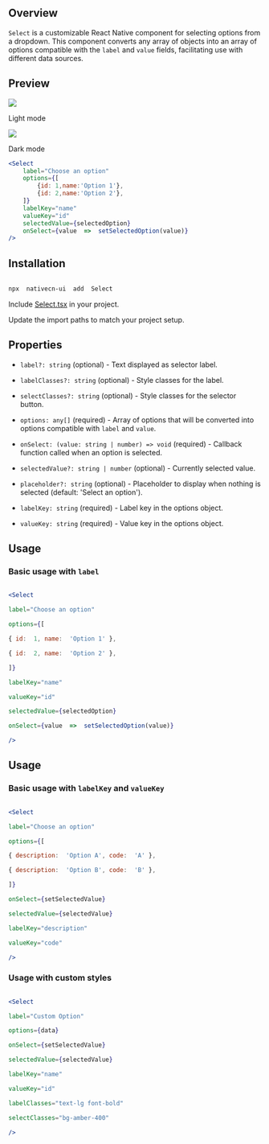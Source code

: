 
## Overview

  
`Select` is a customizable React Native component for selecting options from a dropdown.
This component converts any array of objects into an array of options compatible with the `label` and `value` fields, facilitating use with different data sources.
  

## Preview

  

<Tabs>

<Tab  title="Preview">

<div  style={{ display:  'flex', justifyContent:  'center', gap:  '20px' }}>

<div>

<img  src="https://raw.githubusercontent.com/Mobilecn-UI/nativecn-ui/main/assets/examples/components/select-light.png" />

<p>Light mode</p>

</div>

<div>

<img  src="https://raw.githubusercontent.com/Mobilecn-UI/nativecn-ui/main/assets/examples/components/select-dark.png" />

<p>Dark mode</p>

</div>

</div>

</Tab>

<Tab  title="Code">

```jsx
<Select
	label="Choose an option"
	options={[
		{id: 1,name:'Option 1'},
		{id: 2,name:'Option 2'},
	]}
	labelKey="name"
	valueKey="id"
	selectedValue={selectedOption}
	onSelect={value  =>  setSelectedOption(value)}
/>

```
</Tab>
</Tabs>


## Installation

  

<Tabs>

<Tab  title="CLI">

```bash

npx  nativecn-ui  add  Select

```

</Tab>

<Tab  title="Manual">

<Steps>

<Step  title="First Step">

Include [Select.tsx](https://github.com/Mobilecn-UI/nativecn-ui/blob/main/components/Select.tsx) in your project.

</Step>

<Step  title="Second Step">

Update the import paths to match your project setup.

</Step>

</Steps>

</Tab>

</Tabs>

  
  

## Properties

-   `label?: string` (optional) - Text displayed as selector label.

-   `labelClasses?: string` (optional) - Style classes for the label.

-   `selectClasses?: string` (optional) - Style classes for the selector button.

-   `options: any[]` (required) - Array of options that will be converted into options compatible with `label` and `value`.

-   `onSelect: (value: string | number) => void` (required) - Callback function called when an option is selected.

-   `selectedValue?: string | number` (optional) - Currently selected value.

-   `placeholder?: string` (optional) - Placeholder to display when nothing is selected (default: 'Select an option').

-   `labelKey: string` (required) - Label key in the options object.

-   `valueKey: string` (required) - Value key in the options object.


## Usage
  

### Basic usage with `label`

  

```jsx

<Select

label="Choose an option"

options={[

{ id:  1, name:  'Option 1' },

{ id:  2, name:  'Option 2' },

]}

labelKey="name"

valueKey="id"

selectedValue={selectedOption}

onSelect={value  =>  setSelectedOption(value)}

/>

```

  

## Usage


### Basic usage with `labelKey` and `valueKey`

  

```jsx

<Select

label="Choose an option"

options={[

{ description:  'Option A', code:  'A' },

{ description:  'Option B', code:  'B' },

]}

onSelect={setSelectedValue}

selectedValue={selectedValue}

labelKey="description"

valueKey="code"

/>

```

  

### Usage with custom styles
  

```jsx

<Select

label="Custom Option"

options={data}

onSelect={setSelectedValue}

selectedValue={selectedValue}

labelKey="name"

valueKey="id"

labelClasses="text-lg font-bold"

selectClasses="bg-amber-400"

/>

```
